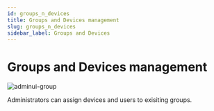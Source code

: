 ```yaml
---
id: groups_n_devices 
title: Groups and Devices management
slug: groups_n_devices 
sidebar_label: Groups and Devices
---
```


# Groups and Devices management 

![adminui-group](/img/adminui-group.png)

Administrators can assign devices and users to exisiting groups.

